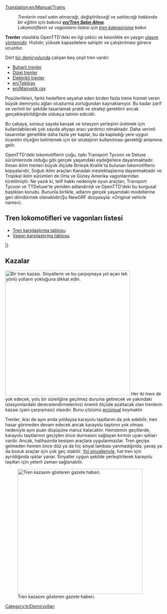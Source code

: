 [[Translation:en/Manual/Trains]]
{{tr/İçindekiler}}
:''Trenlerin nasıl satın alınacağı, değiştirileceği ve satılacağı hakkında bir eğitim için bakınız '''[[en/Tren Satın Alma]]'''.''
:''Lokomotiflerin ve vagonların listesi için [[:Category:en/Trains|tren kategorisine]] bakın''

'''Trenler''' olasılıkla OpenTTD'deki en ilgi çekici ve kesinlikle en yaygın [[en/vehicles|ulaşım yöntemidir]]. Hızlıdır, yüksek kapasitelere sahiptir ve çalıştırılması görece ucuzdur.

Dört [[en/Manual/Base Set/Types of railway|tür demiryolunda]] çalışan beş çeşit tren vardır:
* [[en/Manual/Base Set/Railways|Buharlı trenler]]
* [[en/Manual/Base Set/Railways|Dizel trenler]]
* [[en/Manual/Base Set/Electrified railways|Elektrikli trenler]]
* [[en/Tekliray]]
* [[en/Manyetik ray]]

Popülerlikleri, farklı hedeflere seyahat eden birden fazla trene hizmet veren büyük demiryolu ağları oluşturma zorluğundan kaynaklanıyor. Bu kadar zarif ve verimli bir şekilde tasarlamak pratik ve strateji gerektirir ancak gerçekleştirildiğinde oldukça tatmin edicidir.

Bu çabaya, sonsuz sayıda kavşak ve istasyon yerleşimi üretmek için kullanılabilecek çok sayıda altyapı aracı yardımcı olmaktadır. Daha verimli tasarımlar genellikle daha fazla yer kaplar, bu da kapladığı yere uygun ticaretin ölçeğini belirlemek için bir stratejinin kullanılması gerektiği anlamına gelir.

OpenTTD'deki lokomotiflerin çoğu, tıpkı Transport Tycoon ve Deluxe sürümlerinde olduğu gibi gerçek yaşamdaki eşdeğerlere dayanmaktadır. Ilıman iklim trenleri büyük ölçüde Birleşik Krallık'ta bulunan lokomotiflerin kopyalarıdır, Soğuk iklim araçları Kanadalı meslektaşlarına dayanmaktadır ve Tropikal iklim sürümleri de Orta ve Güney Amerika vagonlarından türetilmiştir.  Ne yazık ki, telif hakkı nedeniyle oyun araçları, Transport Tycoon ve TTDeluxe'te yeniden adlandırıldı ve OpenTTD'deki bu kurgusal başlıkları korudu.  Bununla birlikte, adlarını gerçek yaşamdaki modellerine geri döndürmek olanaklıdır(Şu NewGRF dosyasıyla: «Original vehicle name»).

==Tren lokomotifleri ve vagonları listesi==

* [[en/Manual/Base Set/Trains/Train Comparison|Tren karşılaştırma tablosu]]
* [[en/Manual/Base Set/Trains/Carriages Comparison|Vagon karşılaştırma tablosu]]

{{tr/AraçTablosu/Başlangıç}}
{{en/VehicleTable/Header|Buharlı}}
{{en/VehicleTable/Row|
*[[File:en/Kirbypaultank.png|Kirby Paul Tank Engine]] [[en/Manual/Base Set/Trains/Kirby Paul Tank]]
*[[File:en/Chaneyjubilee.png|Chaney "Jubilee" Engine]] [[en/Manual/Base Set/Trains/Chaney "Jubilee"]]
*[[File:en/Ginzua4.png|Ginzu "A4" Engine]] [[en/Manual/Base Set/Trains/Ginzu "A4"]]
*[[File:en/Sh8p.png|SH "8P" Engine]] [[en/Manual/Base Set/Trains/SH "8P"]]
|
*[[File:en/Wills280.png|Wills 2-8-0 Engine]] [[en/Manual/Base Set/Trains/Wills 2-8-0]]
|
*[[File:en/Wills280.png|Wills 2-8-0 Engine]] [[en/Manual/Base Set/Trains/Wills 2-8-0]]
|
*[[File:en/Powernautchoochoo.png|Ploddyphut Choo-Choo Engine]] [[en/Manual/Base Set/Trains/Ploddyphut Choo-Choo]]
*[[File:en/Ploddyphutchoochoo.png|Powernaut Choo-Choo Engine]] [[en/Manual/Base Set/Trains/Powernaut Choo-Choo]]
*[[File:en/Mightymoverchoochoo.png|Might Mover Choo-Choo Engine]] [[en/Manual/Base Set/Trains/Mightymover Choo-Choo]]
}}
{{en/VehicleTable/Header|Dizel}}
{{en/VehicleTable/Row|
*[[File:en/Manleymoreldmu.png|Manley-Morel DMU Engine]] [[en/Manual/Base Set/Trains/Manley-Morel DMU]]
*[[File:en/Shhendry25.png|SH/Hendry "25" Engine]] [[en/Manual/Base Set/Trains/SH∕Hendry "25"]]
*[[File:en/Floss47.png|Floss "47" Engine]] [[en/Manual/Base Set/Trains/Floss "47"]]
*[[File:en/Uu37.png|UU "37" Engine]] [[en/Manual/Base Set/Trains/UU "37"]]
*[[File:en/Sh125.png|SH "125" Engine]] [[en/Manual/Base Set/Trains/SH "125"]]
*[[File:en/Dash.png|"Dash" Engine]] [[en/Manual/Base Set/Trains/Dash|"Dash"]]
|
*[[File:en/Mjs250.png|MJS 250 Engine]] [[en/Manual/Base Set/Trains/MJS250]]
*[[File:en/Kelling3100.png|Kelling 3100 Engine]] [[en/Manual/Base Set/Trains/Kelling 3100]]
*[[File:en/Cs4000.png|CS4000 Engine]] [[en/Manual/Base Set/Trains/CS4000]]
*[[File:en/Cs2400.png|CS2400 Engine]] [[en/Manual/Base Set/Trains/CS2400]]
*[[File:en/Mjs1000.png|MJS 1000 Engine]] [[en/Manual/Base Set/Trains/MJS 1000]]
*[[File:en/Centennial.png|Centennial Engine]] [[en/Manual/Base Set/Trains/Centennial]]
*[[File:en/Turnerturbo.png|Turner Turbo]] [[en/Manual/Base Set/Trains/Turner Turbo]]
|
*[[File:en/Mjs250.png|MJS 250 Engine]] [[en/Manual/Base Set/Trains/MJS250]]
*[[File:en/Kelling3100.png|Kelling 3100 Engine]] [[en/Manual/Base Set/Trains/Kelling 3100]]
*[[File:en/Cs4000.png|CS4000 Engine]] [[en/Manual/Base Set/Trains/CS4000]]
*[[File:en/Cs2400.png|CS2400 Engine]] [[en/Manual/Base Set/Trains/CS2400]]
*[[File:en/Mjs1000.png|MJS 1000 Engine]] [[en/Manual/Base Set/Trains/MJS 1000]]
*[[File:en/Centennial.png|Centennial Engine]] [[en/Manual/Base Set/Trains/Centennial]]
*[[File:en/Turnerturbo.png|Turner Turbo]] [[en/Manual/Base Set/Trains/Turner Turbo]]
|
*[[File:en/Ploddyphutdiesel.png|Ploddyphut Diesel]] [[en/Manual/Base Set/Trains/Ploddyphut Diesel]]
*[[File:en/Powernautdiesel.png|Powernaut Diesel]] [[en/Manual/Base Set/Trains/Powernaut Diesel]]
}}
{{en/VehicleTable/Header|Elektrik}}
{{en/VehicleTable/Row|
*[[File:en/Sh30.png|SH "30" Engine]] [[en/Manual/Base Set/Trains/SH "30"]]
*[[File:en/Sh40.png|SH "40" Engine]] [[en/Manual/Base Set/Trains/SH "40"]]
*[[File:en/Tim.png|"T.I.M" Engine]] [[en/Manual/Base Set/Trains/T.I.M.|"T.I.M."]]
*[[File:en/Asiastar.png|"Asiastar" Engine]] [[en/Manual/Base Set/Trains/AsiaStar|"AsiaStar"]]
|
Yok
|
Yok
|
Yok
}}
{{en/VehicleTable/Header|Tekliray}}
{{en/VehicleTable/Row|
*[[File:en/X2001.png|X2001 Monorail Engine]] [[en/Manual/Base Set/Trains/X2001|'X2001']]
*[[File:en/Millenniumz1.png|Milennium 'Z1' Monorail Engine]] [[en/Manual/Base Set/Trains/Millennium Z1|'Millennium Z1']]
|
*[[File:en/X2001.png|X2001 Monorail Engine]] [[en/Manual/Base Set/Trains/X2001|'X2001']]
*[[File:en/Millenniumz1.png|Milennium 'Z1' Monorail Engine]] [[en/Manual/Base Set/Trains/Millennium Z1|'Millennium Z1']]
|
*[[File:en/X2001.png|X2001 Monorail Engine]] [[en/Manual/Base Set/Trains/X2001|'X2001']]
*[[File:en/Millenniumz1.png|Milennium 'Z1' Monorail Engine]] [[en/Manual/Base Set/Trains/Millennium Z1|'Millennium Z1']]
|
*[[File:en/Wizzowowz99.png|Wizzowow 'Z99' Monorail Engine]] [[en/Manual/Base Set/Trains/Wizzowow Z99]]
}}
{{en/VehicleTable/Header|Manyetik ray}}
{{en/VehicleTable/Row|
*[[File:en/Lev1leviathan.png|MagLev Engine 1: Leviathan]] [[en/Manual/Base Set/Trains/Lev1 'Leviathan']]
*[[File:en/Lev2cyclops.png|MagLev Engine 2: Cyclops]] [[en/Manual/Base Set/Trains/Lev2 'Cyclops']]
*[[File:en/Lev3pegasus.png|MagLev Engine 3: Pegasus]] [[en/Manual/Base Set/Trains/Lev3 'Pegasus']]
*[[File:en/Lev4chimaerarhead.png|MagLev Engine 4: Chimaera (front)]] [[en/Manual/Base Set/Trains/Lev4 'Chimaera']]
|
*[[File:en/Lev1leviathan.png|MagLev Engine 1: Leviathan]] [[en/Manual/Base Set/Trains/Lev1 'Leviathan']]
*[[File:en/Lev2cyclops.png|MagLev Engine 2: Cyclops]] [[en/Manual/Base Set/Trains/Lev2 'Cyclops']]
*[[File:en/Lev3pegasus.png|MagLev Engine 3: Pegasus]] [[en/Manual/Base Set/Trains/Lev3 'Pegasus']]
*[[File:en/Lev4chimaerarhead.png|MagLev Engine 4: Chimaera (front)]] [[en/Manual/Base Set/Trains/Lev4 'Chimaera']]
|
*[[File:en/Lev1leviathan.png|MagLev Engine 1: Leviathan]] [[en/Manual/Base Set/Trains/Lev1 'Leviathan']]
*[[File:en/Lev2cyclops.png|MagLev Engine 2: Cyclops]] [[en/Manual/Base Set/Trains/Lev2 'Cyclops']]
*[[File:en/Lev3pegasus.png|MagLev Engine 3: Pegasus]] [[en/Manual/Base Set/Trains/Lev3 'Pegasus']]
*[[File:en/Lev4chimaerarhead.png|MagLev Engine 4: Chimaera (front)]] [[en/Manual/Base Set/Trains/Lev4 'Chimaera']]
|
*[[File:en/Wizzowowrocketeer.png|Toyland Wizzowow Rocketeer]] [[en/Manual/Base Set/Trains/Wizzowow Rocketeer]]
}}
{{en/VehicleTable/Header|Vagonlar}}
{{en/VehicleTable/Row|
*[[File:en/Passengercarriage.png|Standard Passenger Carriage]] [[en/Yolcu Vagonu]]
*[[File:en/Mailvan.png|Standard Mail Van]] [[en/Posta Vagonu]]
*[[File:en/Oiltanker.png|Standard Oil Tanker]] [[en/Petrol Tankeri]]
*[[File:en/Grainhopper.png|Standard Grain Hopper]] [[en/Tahıl Vagonu]]
*[[File:en/Goodsvan.png|Standard Goods Van]] [[en/Eşya Vagonu]]
*[[File:en/Woodtruck.png|Standard Wood Truck]] [[en/Odun Vagonu]]
*[[File:en/Armouredvan.png|Standard Armoured Van]] [[en/Zırhlı Vagon]]
*[[File:en/Steeltruck.png|Standard Steel Truck]] [[en/Çelik Vagonu]]
*[[File:en/Coaltruck.png|Standard Coal Truck]] [[en/Kömür Vagonu]]
*[[File:en/Livestockvan.png|Standard Livestock Van]] [[en/Hayvan Vagonu]]
*[[File:en/Ironorehopper.png|Standard Iron Ore Hopper]] [[en/Demir Vagonu]]
|
*[[File:en/Passengercarriagex.png|Tropical and Sub-arctic Passenger Carriage]] [[en/Yolcu Vagonu]]
*[[File:en/Mailvan.png|Standard Mail Van]] [[en/Posta Vagonu]]
*[[File:en/Oiltanker.png|Standard Oil Tanker]] [[en/Petrol Tankeri]]
*[[File:en/Grainhopper.png|Standard Grain Hopper]] [[en/Tahıl Vagonu]]
*[[File:en/Goodsvan.png|Standard Goods Van]] [[en/Eşya Vagonu]]
*[[File:en/Woodtruck.png|Standard Wood Truck]] [[en/Odun Vagonu]]
*[[File:en/Armouredvan.png|Standard Armoured Van]] [[en/Zırhlı Vagon]]
*[[File:en/Papertruck.png|Tropical and Sub-arctic Paper Truck]] [[en/Kâğıt Vagonu]]
*[[File:en/Coaltruck.png|Standard Coal Truck]] [[en/Kömür Vagonu]]
*[[File:en/Livestockvan.png|Standard Livestock Van]] [[en/Hayvan Vagonu]]
*[[File:en/Foodvan.png|Tropical and Sub-arctic Food Van]] [[en/Yemek Vagonu]]
|
*[[File:en/Passengercarriagex.png|Tropical and Sub-arctic Passenger Carriage]] [[en/Yolcu Vagonu]]
*[[File:en/Mailvan.png|Standard Mail Van]] [[en/Posta Vagonu]]
*[[File:en/Oiltanker.png|Standard Oil Tanker]] [[en/Petrol Tankeri]]
*[[File:en/Grainhopper.png|Standard Grain Hopper]] [[en/Tahıl Vagonu]]
*[[File:en/Goodsvan.png|Standard Goods Van]] [[en/Eşya Vagonu]]
*[[File:en/Woodtruck.png|Standard Wood Truck]] [[en/Odun Vagonu]]
*[[File:en/Armouredvan.png|Standard Armoured Van]] [[en/Zırhlı Vagon]]
*[[File:en/Rubbertruck.png|Tropcial Rubber Truck]] [[en/Kauçuk Vagonu]]
*[[File:en/Watertanker.png|Tropical Water Tanker]] [[en/Su Tankeri]]
*[[File:en/Copperorehopper.png|Tropical Copper Ore Hopper]] [[en/Bakır Vagonu]]
*[[File:en/Foodvan.png|Tropical and Sub-arctic Food Van]] [[en/Yemek Vagonu]]
*[[File:en/Fruittruck.png|Tropical Fruit Truck]] [[en/Meyve Vagonu]]
|
*[[File:en/Passengercarriagetoyland.png|Standard Passenger Carriage]] [[en/Yolcu Vagonu]]
*[[File:en/Mailvanx.png|Standard Mail Van]] [[en/Posta Vagonu]]
*[[File:en/Colatanker.png|Toyland Cola Tanker]] [[en/Kola Tankeri]]
*[[File:en/Toffeehopper.png|Toyland Toffee Hopper]] [[en/Şekerleme Vagonu]]
*[[File:en/Sweetvan.png|Toyland Sweet Van]] [[en/Tatlı Vagonu]]
*[[File:en/Plastictruck.png|Toyland Plastic Truck]] [[en/Plastik Vagonu]]
*[[File:en/Bubblevan.png|Toyland Bubble Van]] [[en/Baloncuk Vagonu]]
*[[File:en/Fuzzydrinktruck.png|Toyland Fuzzy Drink Truck]] [[en/Gazlı İçecek Vagonu]]
*[[File:en/Sugartruck.png|Toyland Sugar Truck]] [[en/Şeker Vagonu]]
*[[File:en/Toyvan.png|Toyland Toy Van]] [[en/Oyuncak Vagonu]]
*[[File:en/Candyflosshopper.png|Toyland Candyfloss Hopper]] [[en/Pamuk Şeker Vagonu]]
*[[File:en/Batterytruck.png|Toyland Battery Truck]] [[en/Pil Vagonu]]
}}
|}

==Kazalar==
[[File:en/tkaza.png|400px|thumb|right|Bir tren kazası. Sinyallerin ve bu çarpışmaya yol açan tek yönlü yolların yokluğuna dikkat edin.]]
Her iki treni de yok edecek, yolu bir süreliğine geçilmez duruma getirecek ve yakındaki istasyonlardaki derecelendirmelerinizi önemli ölçüde azaltacak olan trenlerin kazası (yani çarpışması) olasıdır. Bunu çözümü [[en/sinyal]] koymaktır.

Trenler, ikisi de aynı anda yoldaysa karayolu taşıtlarını da yok edebilir, tren hasar görmeden devam edecek ancak karayolu taşıtının yok olması nedeniyle aynı puan düşüşüne maruz kalacaktır. Hemzemin geçitlerde, karayolu taşıtlarının geçişten önce durmasını sağlayan kırmızı uyarı ışıkları vardır. Ancak, halihazırda kesişen araçlara uygulanmazlar. Tren geçişe gelmeden hemen önce düz ya da hiç sinyal lambası yanmadığında, yavaş ya da bozuk araçlar için çok geç olabilir. [[en/Manual/Signals#Path Signals|Yol sinyalleriyle]], hat tren için ayrıldığında ışıklar yanar. Sinyaller uygun şekilde yerleştirilerek karayolu taşıtları için yeterli zaman sağlanabilir.

[[File:tr/Tkazahaber.png|400px|thumb|left|Tren kazasını gösteren gazete haberi.]]

[[Category:tr/Demiryolları]]